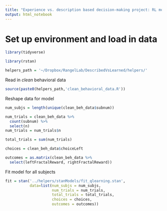 ```yaml
---
title: "Experience vs. description based decision-making project: RL model fits onto behavioral data"
output: html_notebook
---
```


# Set up environment and load in data

```r
library(tidyverse)
```

```r
library(rstan)
```

```r
helpers_path = '~/Dropbox/RangelLab/DescribedVsLearned/helpers/'
```

Read in *clean* behavioral data

```r
source(paste0(helpers_path,'clean_behavioral_data.R'))
```

Reshape data for model

```r
num_subjs = length(unique(clean_beh_data$subnum))

num_trials = clean_beh_data %>%
  count(subnum) %>%
  select(n)
num_trials = num_trials$n

total_trials = sum(num_trials)

choices = clean_beh_data$choiceLeft

outcomes = as.matrix(clean_beh_data %>%
  select(leftFractalReward, rightFractalReward))
```

Fit model for all subjects

```r
fit = stan('../helpers/stanModels/fit_qlearning.stan', 
           data=list(num_subjs = num_subjs,
                     num_trials = num_trials,
                     total_trials = total_trials,
                     choices = choices,
                     outcomes = outcomes))
```